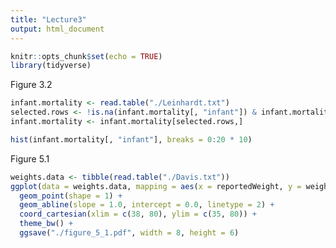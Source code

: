 ```yaml
---
title: "Lecture3"
output: html_document
---
```


```r
knitr::opts_chunk$set(echo = TRUE)
library(tidyverse)
```

Figure 3.2

```r
infant.mortality <- read.table("./Leinhardt.txt")
selected.rows <- !is.na(infant.mortality[, "infant"]) & infant.mortality[, "infant"] < 200
infant.mortality <- infant.mortality[selected.rows,]

hist(infant.mortality[, "infant"], breaks = 0:20 * 10)
```

Figure 5.1

```r
weights.data <- tibble(read.table("./Davis.txt"))
ggplot(data = weights.data, mapping = aes(x = reportedWeight, y = weight)) +
  geom_point(shape = 1) +
  geom_abline(slope = 1.0, intercept = 0.0, linetype = 2) + 
  coord_cartesian(xlim = c(38, 80), ylim = c(35, 80)) +
  theme_bw() +
  ggsave("./figure_5_1.pdf", width = 8, height = 6)
  
```